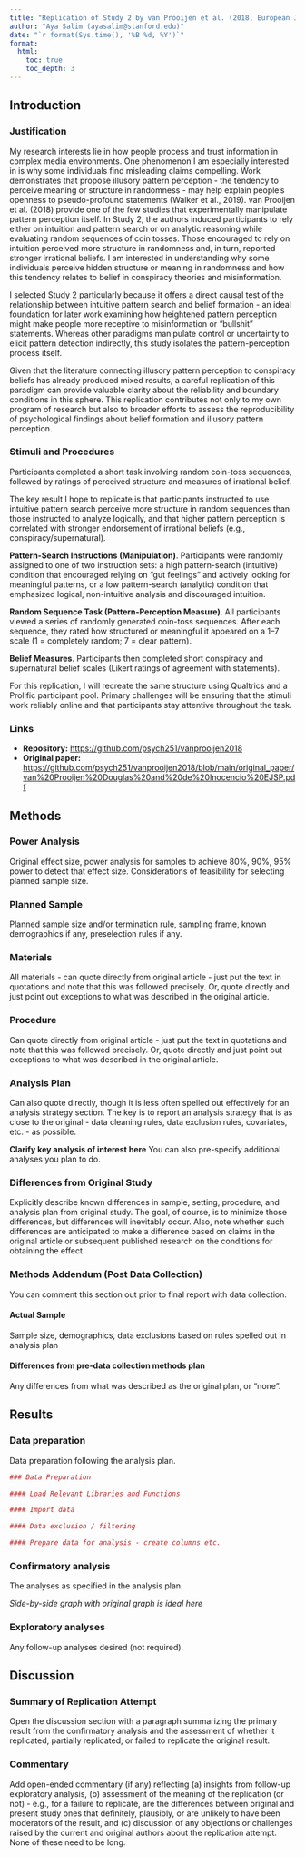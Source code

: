 ```yaml
---
title: "Replication of Study 2 by van Prooijen et al. (2018, European Journal of Social Psychology)"
author: "Aya Salim (ayasalim@stanford.edu)"
date: "`r format(Sys.time(), '%B %d, %Y')`"
format:
  html:
    toc: true
    toc_depth: 3
---
```


## Introduction

### Justification

My research interests lie in how people process and trust information in complex media environments. One phenomenon I am especially interested in is why some individuals find misleading claims compelling. Work demonstrates that propose illusory pattern perception - the tendency to perceive meaning or structure in randomness - may help explain people’s openness to pseudo-profound statements (Walker et al., 2019). van Prooijen et al. (2018) provide one of the few studies that experimentally manipulate pattern perception itself. In Study 2, the authors induced participants to rely either on intuition and pattern search or on analytic reasoning while evaluating random sequences of coin tosses. Those encouraged to rely on intuition perceived more structure in randomness and, in turn, reported stronger irrational beliefs. I am interested in understanding why some individuals perceive hidden structure or meaning in randomness and how this tendency relates to belief in conspiracy theories and misinformation.


I selected Study 2 particularly because it offers a direct causal test of the relationship between intuitive pattern search and belief formation - an ideal foundation for later work examining how heightened pattern perception might make people more receptive to misinformation or "bullshit" statements. Whereas other paradigms manipulate control or uncertainty to elicit pattern detection indirectly, this study isolates the pattern-perception process itself. 

Given that the literature connecting illusory pattern perception to conspiracy beliefs has already produced mixed results, a careful replication of this paradigm can provide valuable clarity about the reliability and boundary conditions in this sphere. This replication contributes not only to my own program of research but also to broader efforts to assess the reproducibility of psychological findings about belief formation and illusory pattern perception.

### Stimuli and Procedures

Participants completed a short task involving random coin-toss sequences, followed by ratings of perceived structure and measures of irrational belief.

The key result I hope to replicate is that participants instructed to use intuitive pattern search perceive more structure in random sequences than those instructed to analyze logically, and that higher pattern perception is correlated with stronger endorsement of irrational beliefs (e.g., conspiracy/supernatural).

**Pattern-Search Instructions (Manipulation)**. Participants were randomly assigned to one of two instruction sets: a high pattern-search (intuitive) condition that encouraged relying on "gut feelings" and actively looking for meaningful patterns, or a low pattern-search (analytic) condition that emphasized logical, non-intuitive analysis and discouraged intuition.

**Random Sequence Task (Pattern-Perception Measure)**. All participants viewed a series of randomly generated coin-toss sequences. After each sequence, they rated how structured or meaningful it appeared on a 1–7 scale (1 = completely random; 7 = clear pattern).

**Belief Measures**. Participants then completed short conspiracy and supernatural belief scales (Likert ratings of agreement with statements).

For this replication, I will recreate the same structure using Qualtrics and a Prolific participant pool. Primary challenges will be ensuring that the stimuli work reliably online and that participants stay attentive throughout the task.


### Links

- **Repository:** [https://github.com/psych251/vanprooijen2018](https://github.com/psych251/vanprooijen2018)  
- **Original paper:** [https://github.com/psych251/vanprooijen2018/blob/main/original_paper/van%20Prooijen%20Douglas%20and%20de%20Inocencio%20EJSP.pdf](https://github.com/psych251/vanprooijen2018/blob/main/original_paper/van%20Prooijen%20Douglas%20and%20de%20Inocencio%20EJSP.pdf)


## Methods

### Power Analysis

Original effect size, power analysis for samples to achieve 80%, 90%, 95% power to detect that effect size.  Considerations of feasibility for selecting planned sample size.

### Planned Sample

Planned sample size and/or termination rule, sampling frame, known demographics if any, preselection rules if any.

### Materials

All materials - can quote directly from original article - just put the text in quotations and note that this was followed precisely.  Or, quote directly and just point out exceptions to what was described in the original article.

### Procedure	

Can quote directly from original article - just put the text in quotations and note that this was followed precisely.  Or, quote directly and just point out exceptions to what was described in the original article.

### Analysis Plan

Can also quote directly, though it is less often spelled out effectively for an analysis strategy section.  The key is to report an analysis strategy that is as close to the original - data cleaning rules, data exclusion rules, covariates, etc. - as possible.  

**Clarify key analysis of interest here**  You can also pre-specify additional analyses you plan to do.

### Differences from Original Study

Explicitly describe known differences in sample, setting, procedure, and analysis plan from original study.  The goal, of course, is to minimize those differences, but differences will inevitably occur.  Also, note whether such differences are anticipated to make a difference based on claims in the original article or subsequent published research on the conditions for obtaining the effect.

### Methods Addendum (Post Data Collection)

You can comment this section out prior to final report with data collection.

#### Actual Sample
  Sample size, demographics, data exclusions based on rules spelled out in analysis plan

#### Differences from pre-data collection methods plan
  Any differences from what was described as the original plan, or “none”.


## Results


### Data preparation

Data preparation following the analysis plan.
	
```r
### Data Preparation

#### Load Relevant Libraries and Functions

#### Import data

#### Data exclusion / filtering

#### Prepare data for analysis - create columns etc.
```

### Confirmatory analysis

The analyses as specified in the analysis plan.  

*Side-by-side graph with original graph is ideal here*

### Exploratory analyses

Any follow-up analyses desired (not required).  

## Discussion

### Summary of Replication Attempt

Open the discussion section with a paragraph summarizing the primary result from the confirmatory analysis and the assessment of whether it replicated, partially replicated, or failed to replicate the original result.  

### Commentary

Add open-ended commentary (if any) reflecting (a) insights from follow-up exploratory analysis, (b) assessment of the meaning of the replication (or not) - e.g., for a failure to replicate, are the differences between original and present study ones that definitely, plausibly, or are unlikely to have been moderators of the result, and (c) discussion of any objections or challenges raised by the current and original authors about the replication attempt.  None of these need to be long.
